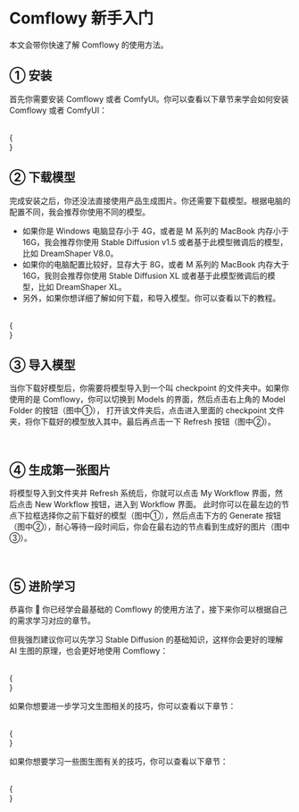 
# Comflowy 新手入门

本文会带你快速了解 Comflowy 的使用方法。

## ① 安装

首先你需要安装 Comflowy 或者 ComfyUI。你可以查看以下章节来学会如何安装 Comflowy 或者 ComfyUI：

<br/>
{
  <div className="grid grid-cols-3 gap-4">
    <Cards 
      image={"/install-comfyui-and-model/install-banner.png"}
      title={"安装"}
      href={"../preparation-for-study/install"}
      tag={"教程"}
    />
    <Cards 
      image={"/blog/comflowy-faq/cardbanner.png"}
      title={"Comflowy FAQ"}
      href={"../blog/comflowy-faq"}
      tag={"教程"}
    />
  </div>
}


## ② 下载模型

完成安装之后，你还没法直接使用产品生成图片。你还需要下载模型。根据电脑的配置不同，我会推荐你使用不同的模型。

* 如果你是 Windows 电脑显存小于 4G，或者是 M 系列的 MacBook 内存小于 16G，我会推荐你使用 Stable Diffusion v1.5 或者基于此模型微调后的模型，比如 DreamShaper V8.0。
* 如果你的电脑配置比较好，显存大于 8G，或者 M 系列的 MacBook 内存大于 16G，我则会推荐你使用 Stable Diffusion XL 或者基于此模型微调后的模型，比如 DreamShaper XL。
* 另外，如果你想详细了解如何下载，和导入模型。你可以查看以下的教程。

<br/>
{
  <div className="grid grid-cols-3 gap-4">
    <Cards 
      image={"/model/dream-shaper/banner.png"}
      title={"DreamShaper V8.0"}
      href={"/model/dream-shaper-v-8"}
      tag={"Checkpoint"}
    />
    <Cards 
      image={"/model/dream-shaper-xl/banner.png"}
      title={"DreamShaper XL"}
      href={"/model/dream-shaper-xl"}
      tag={"Checkpoint"}
    />
    <Cards 
      image={"/install-comfyui-and-model/download-banner.png"}
      title={"下载和导入模型"}
      href={"../preparation-for-study/model"}
      tag={"教程"}
    />
  </div>
}

## ③ 导入模型

当你下载好模型后，你需要将模型导入到一个叫 checkpoint 的文件夹中。如果你使用的是 Comflowy，你可以切换到 Models 的界面，然后点击右上角的 Model Folder 的按钮（图中①），
打开该文件夹后，点击进入里面的 checkpoint 文件夹，将你下载好的模型放入其中。最后再点击一下 Refresh 按钮（图中②）。

<br/>
<PhotoProvider>
  <PhotoView src="/install-comfyui-and-model/023.png">
      <img src="/install-comfyui-and-model/023.png" alt="" className='rounded-lg'/>
  </PhotoView>
</PhotoProvider>

## ④ 生成第一张图片

将模型导入到文件夹并 Refresh 系统后，你就可以点击 My Workflow 界面，然后点击 New Workflow 按钮，进入到 Workflow 界面。
此时你可以在最左边的节点下拉框选择你之前下载好的模型（图中①），然后点击下方的 Generate 按钮（图中②），耐心等待一段时间后，你会在最右边的节点看到生成好的图片（图中③）。

<br/>
<PhotoProvider>
  <PhotoView src="/stable-diffusion-foundation/009.png">
      <img src="/stable-diffusion-foundation/009.png" alt="" className='rounded-lg'/>
  </PhotoView>
</PhotoProvider>

## ⑤ 进阶学习

恭喜你 🎉
你已经学会最基础的 Comflowy 的使用方法了，接下来你可以根据自己的需求学习对应的章节。

但我强烈建议你可以先学习 Stable Diffusion 的基础知识，这样你会更好的理解 AI 生图的原理，也会更好地使用 Comflowy：

<br/>
{
  <div className="grid grid-cols-3 gap-4">
    <Cards 
      image={"/stable-diffusion-foundation/cardbanner.png"}
      title={"Stable Diffusion 基础"}
      href={"../basics/stable-diffusion-foundation"}
      tag={"教程"}
    />
    <Cards 
      image={"/comfyui-foundation/cardbanner001.png"}
      title={"Comflowy Basic ①"}
      href={"../basics/comfyui-foundation"}
      tag={"教程"}
    />
    <Cards 
      image={"/comfyui-foundation/cardbanner002.png"}
      title={"Comflowy Basic ②"}
      href={"../basics/basic-nodes"}
      tag={"教程"}
    />
  </div>
}

如果你想要进一步学习文生图相关的技巧，你可以查看以下章节：

<br/>
{
  <div className="grid grid-cols-3 gap-4">
    <Cards 
      image={"/stable-diffusion-prompt/cardbanner001.png"}
      title={"SD Prompt 基础"}
      href={"../basics/prompt"}
      tag={"教程"}
    />
    <Cards 
      image={"/stable-diffusion-prompt/cardbanner002.png"}
      title={"Embedding"}
      href={"../basics/embedding"}
      tag={"教程"}
    />
    <Cards 
      image={"/comfyui-lora/cardbanner.png"}
      title={"LoRA"}
      href={"../basics/lora"}
      tag={"教程"}
    />
  </div>
}

如果你想要学习一些图生图有关的技巧，你可以查看以下章节：

<br/>
{
  <div className="grid grid-cols-3 gap-4">
    <Cards 
      image={"/comfyui-img2img/cardbanner.png"}
      title={"图生图基础"}
      href={"../advanced/image-to-image"}
      tag={"教程"}
    />
    <Cards 
      image={"/comfyui-upscale/cardbanner.png"}
      title={"Upscale"}
      href={"../advanced/upscale"}
      tag={"教程"}
    />
    <Cards 
      image={"/comfyui-inoutpainting/banner.png"}
      title={"In/Outpainting"}
      href={"/advanced/in-out-painting"}
      tag={"教程"}
    />
    <Cards 
      image={"/comfyui-controlnet/cardbanner.png"}
      title={"ControlNet"}
      href={"../advanced/controlnet"}
      tag={"教程"}
    />
  </div>
}
